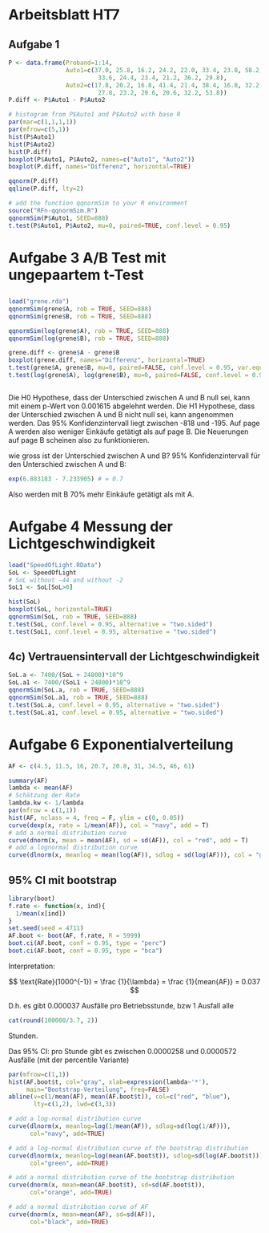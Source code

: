 # Arbeitsblatt HT7 {.unnumbered}

## Aufgabe 1

```r
P <- data.frame(Proband=1:14,
                Auto1=c(37.0, 25.8, 16.2, 24.2, 22.0, 33.4, 23.8, 58.2,
                         33.6, 24.4, 23.4, 21.2, 36.2, 29.8),
                Auto2=c(17.8, 20.2, 16.8, 41.4, 21.4, 38.4, 16.8, 32.2,
                         27.8, 23.2, 29.6, 20.6, 32.2, 53.8))
P.diff <- P$Auto1 - P$Auto2

# histogram from P$Auto1 and P$Auto2 with base R
par(mar=c(1,1,1,1))
par(mfrow=c(5,1))
hist(P$Auto1)
hist(P$Auto2)
hist(P.diff)
boxplot(P$Auto1, P$Auto2, names=c("Auto1", "Auto2"))
boxplot(P.diff, names="Differenz", horizontal=TRUE)

qqnorm(P.diff)
qqline(P.diff, lty=2)

# add the function qqnormSim to your R environment
source("RFn-qqnormSim.R")
qqnormSim(P$Auto1, SEED=888)
t.test(P$Auto1, P$Auto2, mu=0, paired=TRUE, conf.level = 0.95)

```

# Aufgabe 3 A/B Test mit ungepaartem t-Test

## 

```r
load("grene.rda")
qqnormSim(grene$A, rob = TRUE, SEED=888)
qqnormSim(grene$B, rob = TRUE, SEED=888)

qqnormSim(log(grene$A), rob = TRUE, SEED=888)
qqnormSim(log(grene$B), rob = TRUE, SEED=888)

grene.diff <- grene$A - grene$B
boxplot(grene.diff, names="Differenz", horizontal=TRUE)
t.test(grene$A, grene$B, mu=0, paired=FALSE, conf.level = 0.95, var.equal=TRUE, alternative = "less")
t.test(log(grene$A), log(grene$B), mu=0, paired=FALSE, conf.level = 0.95, var.equal=TRUE, alternative = "less")



```

Die H0 Hypothese, dass der Unterschied zwischen A und B null sei, kann mit einem p-Wert von 0.001615 abgelehnt werden. Die H1 Hypothese, dass der Unterschied zwischen A und B nicht null sei, kann angenommen werden. Das 95% Konfidenzintervall liegt zwischen -818 und -195. Auf page A werden also weniger Einkäufe getätigt als auf page B. Die Neuerungen auf page B scheinen also zu funktionieren.

wie gross ist der Unterschied zwischen A und B? 95% Konfidenzintervall für den Unterschied zwischen A und B:

```r
exp(6.883183 - 7.233905) # = 0.7

```

Also werden mit B 70% mehr Einkäufe getätigt als mit A.

# Aufgabe 4 Messung der Lichtgeschwindigkeit

```r
load("SpeedOfLight.RData")
SoL <- SpeedOfLight
# SoL without -44 and without -2
SoL1 <- SoL[SoL>0]

hist(SoL)
boxplot(SoL, horizontal=TRUE)
qqnormSim(SoL, rob = TRUE, SEED=888)
t.test(SoL, conf.level = 0.95, alternative = "two.sided")
t.test(SoL1, conf.level = 0.95, alternative = "two.sided")

```

## 4c) Vertrauensintervall der Lichtgeschwindigkeit

```r
SoL.a <- 7400/(SoL + 24800)*10^9
SoL.a1 <- 7400/(SoL1 + 24800)*10^9
qqnormSim(SoL.a, rob = TRUE, SEED=888)
qqnormSim(SoL.a1, rob = TRUE, SEED=888)
t.test(SoL.a, conf.level = 0.95, alternative = "two.sided")
t.test(SoL.a1, conf.level = 0.95, alternative = "two.sided")


```

# Aufgabe 6 Exponentialverteilung

```r
AF <- c(4.5, 11.5, 16, 20.7, 20.8, 31, 34.5, 46, 61)

summary(AF)
lambda <- mean(AF)
# Schätzung der Rate
lambda.kw <- 1/lambda
par(mfrow = c(1,1))
hist(AF, nclass = 4, freq = F, ylim = c(0, 0.05))
curve(dexp(x, rate = 1/mean(AF)), col = "navy", add = T)
# add a normal distribution curve
curve(dnorm(x, mean = mean(AF), sd = sd(AF)), col = "red", add = T)
# add a lognormal distribution curve
curve(dlnorm(x, meanlog = mean(log(AF)), sdlog = sd(log(AF))), col = "green", add = T)
```

## 95% CI mit bootstrap

```r
library(boot)
f.rate <- function(x, ind){
  1/mean(x[ind])
}
set.seed(seed = 4711)
AF.boot <- boot(AF, f.rate, R = 5999)
boot.ci(AF.boot, conf = 0.95, type = "perc")
boot.ci(AF.boot, conf = 0.95, type = "bca")
```

Interpretation:

$$
\text{Rate}(1000^{-1}) = \frac {1}{\lambda} = \frac {1}{mean(AF)} = 0.037
$$ 

D.h. es gibt 0.000037 Ausfälle pro Betriebsstunde, bzw 1 Ausfall alle
```r
cat(round(100000/3.7, 2))
```

Stunden.

Das 95% CI: pro Stunde gibt es zwischen 0.0000258 und 0.0000572 Ausfälle (mit der percentile Variante)

```r
par(mfrow=c(1,1))
hist(AF.boot$t, col="gray", xlab=expression(lambda~'*'),
     main="Bootstrap-Verteilung", freq=FALSE)
abline(v=c(1/mean(AF), mean(AF.boot$t)), col=c("red", "blue"),
       lty=c(1,2), lwd=c(3,3))

# add a log-normal distribution curve
curve(dlnorm(x, meanlog=log(1/mean(AF)), sdlog=sd(log(1/AF))),
      col="navy", add=TRUE)

# add a log-normal distribution curve of the bootstrap distribution
curve(dlnorm(x, meanlog=log(mean(AF.boot$t)), sdlog=sd(log(AF.boot$t))),
      col="green", add=TRUE)

# add a normal distribution curve of the bootstrap distribution
curve(dnorm(x, mean=mean(AF.boot$t), sd=sd(AF.boot$t)),
      col="orange", add=TRUE)

# add a normal distribution curve of AF
curve(dnorm(x, mean=mean(AF), sd=sd(AF)),
      col="black", add=TRUE)


```
